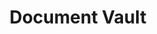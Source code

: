 ---
title: 'Document Vault'
description: 'Instructors and limitations for Narrative Buddy and how it responds.'
icon: 'vault'
---